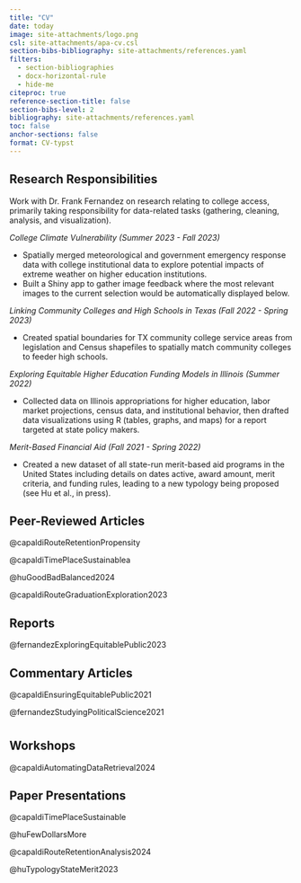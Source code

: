 ```yaml
---
title: "CV"
date: today
image: site-attachments/logo.png
csl: site-attachments/apa-cv.csl
section-bibs-bibliography: site-attachments/references.yaml
filters:
  - section-bibliographies
  - docx-horizontal-rule
  - hide-me
citeproc: true
reference-section-title: false
section-bibs-level: 2
bibliography: site-attachments/references.yaml
toc: false
anchor-sections: false
format: CV-typst
---
```


```{=typst}

#fa-icon("building-columns", size: 16pt) #h(0.1in) #text(16pt, weight: "bold")[Education]
#line(length: 75%)

#let neat(body) = context {
  let size = measure(body)
  let width = size.width
  let space = 0.6in - width
  {text(body); h(space)}
}

#neat[*Ph.D.*]Higher Education Administration #h(1fr) _Summer 2025 (Expected)_ \
#block(inset: (left: 0.6in, right: 2in))[
  Minor in Urban and Regional Planning \
  Dissertation: _A collection of essays exploring the link between transportation and college student outcomes_ \
  University of Florida \
]

#neat[*M.Ed.*]Research and Evaluation Methodology #h(1fr) _Fall 2024 (Expected)_ \
#h(0.6in) University of Florida, FL #h(1fr) 

#neat[*M.Ed.*]Student Personnel in Higher Education #h(1fr) _Spring 2020_ \
#h(0.6in) University of Florida, FL

#neat[*B.A.*]International Relations with Political Science #h(1fr) _Summer 2018_ \
#h(0.6in) Year Abroad: Providence College, RI \
#h(0.6in) University of Birmingham, UK


#v(0.2in)
#fa-icon("briefcase", size: 16pt)
#h(0.1in)
#text(16pt, weight: "bold")[Experience]
#line(length: 75%)

*Graduate Assistant & Fellow* #h(1fr) _August 2021 -- Present_ \
#h(0.6in) University of Florida, FL \
#block(inset: (left: 0.6in))[
  _*Teaching Experience*_ \
  EDH 7916: Contemporary Research in Higher Education -- _"The R Class"_ \
    #block(inset: (left: 0.6in))[
    _*Co-Instructor*_ #h(1fr) _Spring 2023_ \
    - Took over instruction and grading for the technical R portions of the course Dr. Skinner's departure
    - Refreshed the #link("https://capaldi.info/7916/")[course website] including simpliying some of the core content (e.g. loops), updating the .Rmd lesson to Quarto, and adding Tidyverse to SQL translation lesson
    - 4.3 out of 5.0 course evaluation #link("https://gatorevals.aa.ufl.edu/public-results/")[see public results]
    _*Teaching Assistant*_ #h(1fr) _Spring 2022_ \
    - Assisted Dr. Skinner with 1:1 troubleshooting for lessons and assignments during class and office hours
    - Designed and taught #link("https://edquant.github.io/edh7916/lessons/mapping_api.html")[a new lesson] on mapping and working with spatial data in R
    
    ]
  _*Research Experience*_ \
  - #lorem(20)
  - #lorem(10)
  - #lorem(15)
]

*Residence Hall Coordinator* #h(1fr) _July 2020 -- May 2021_ \
#h(0.6in) University of Missouri, MO

*Graduate Community Coordinator* #h(1fr) _July 2019 -- May 2020_ \
#h(0.6in) University of Florida, FL

*Summer Sessions Graduate Intern* #h(1fr) _May 2019 -- July 2019_ \
#h(0.6in) Georgetown University, DC

*Graduate Assistant* #h(1fr) _August 2018 -- May 2019_ \
#h(0.6in) University of Florida

*Advising Intern* #h(1fr) _January 2018 -- June 2018_ \
#h(0.6in) US-UK Fulbright Commission

```


## Research Responsibilities

Work with Dr. Frank Fernandez on research relating to college access, primarily taking responsibility for data-related tasks (gathering, cleaning, analysis, and visualization).

*College Climate Vulnerability (Summer 2023 - Fall 2023)*

-   Spatially merged meteorological and government emergency response data with college institutional data to explore potential impacts of extreme weather on higher education institutions.
-   Built a Shiny app to gather image feedback where the most relevant images to the current selection would be automatically displayed below.

*Linking Community Colleges and High Schools in Texas (Fall 2022 - Spring 2023)*

-   Created spatial boundaries for TX community college service areas from legislation and Census shapefiles to spatially match community colleges to feeder high schools.

*Exploring Equitable Higher Education Funding Models in Illinois (Summer 2022)*

-   Collected data on Illinois appropriations for higher education, labor market projections, census data, and institutional behavior, then drafted data visualizations using R (tables, graphs, and maps) for a report targeted at state policy makers.

*Merit-Based Financial Aid (Fall 2021 - Spring 2022)*

-   Created a new dataset of all state-run merit-based aid programs in the United States including details on dates active, award amount, merit criteria, and funding rules, leading to a new typology being proposed (see Hu et al., in press).


```{=html}
<!--

## **Student Ambassador** University of Birmingham
*January 2015 to June 2018*

### Careers Network Student Peer Presenter

*University of Birmingham, UK (September 2017 - June 2018)*

### International Employer Liaison Assistant

*University of Birmingham, UK (June 2017 - August 2017)*

-->
```
```{=typst}
#v(0.2in)
#fa-icon("lightbulb", size: 16pt)
#h(0.1in)
#text(16pt, weight: "bold")[Technical Skills]
#line(length: 75%)
```
```{=typst}
#block(stroke: rgb(255,165,0), fill: rgb(255,165,0,10%), inset: 0.5em, radius: 3pt)[

#show table.cell.where(x: 0): strong

#table(
  columns: (1.8in, 1fr),
  [Regression-Based Analysis], [OLS, Logistic, Cox Propoortional Hazard, Geographically Weighted, Fixed Effects],
  [Quasi-Experimental Designs], [Propensity Score Weighting, Matching, & Stratification, Instrumemntal Variables, Diff-in-Diff, Regression Discontinuity],
  [Spatial Statistics], [Distance Calculation, Cluster Analysis, Hot-Spot Analysis, Spatial Outlier Analysis, Interpolation],
  [Psychometrics & Latent Variables], [Classical Test Theory, Factor Analysis, Item Response Theory, Computational Psychometrics, Structural Equation Modeling],
  [Natural Language Processing], [Text Pre-Processing, Vectorization, Topic Modeling, Structural Topic Modeling],
  [Bayesian Statistics], [TBD]
)

]
```
```{=typst}
#block(stroke: rgb(166,166,166), fill: rgb(166,166,166,10%), inset: 0.5em, radius: 3pt)[

#table(
  columns: (4%, 10%, 4%, 11%, 4%, 13%, 4%, 8%, 4%, 11%, 4%, 23%),
  align: left,
  [#fa-icon("r-project")], [R],
  [#fa-icon("chart-line")], [Shiny],
  [#fa-icon("python")], [Python],
  [#fa-icon("github")], [Git],
  [#fa-icon("z")], [Zotero],
  [#fa-icon("markdown")], [Quarto & Rmd],
  [#fa-icon("cubes")], [Stata],
  [#fa-icon("square-root-variable")], [SPSS],
  [#fa-icon("clipboard-list")], [Qualtrics],
  [#fa-icon("globe")], [GIS],
  [#fa-icon("keyboard")], [Typst],
  [#fa-icon("windows")], [Microsoft Office],

)

]
```
```{=typst}
#v(0.2in)
#fa-icon("feather-pointed", size: 16pt)
#h(0.1in)
#text(16pt, weight: "bold")[Publications]
#line(length: 75%)

#show regex("Capaldi, M. J.|Capaldi, M."): strong

#[#set par(leading: 0.5em, hanging-indent: 3em)
```

## Peer-Reviewed Articles

::: hide-me
@capaldiRouteRetentionPropensity

@capaldiTimePlaceSustainablea

@huGoodBadBalanced2024

@capaldiRouteGraduationExploration2023
:::

## Reports

::: hide-me
@fernandezExploringEquitablePublic2023
:::

## Commentary Articles

::: hide-me
@capaldiEnsuringEquitablePublic2021

@fernandezStudyingPoliticalScience2021
:::

# 

```{=typst}
#v(0in)
#fa-icon("users", size: 16pt)
#h(0.1in)
#text(16pt, weight: "bold")[Conference Presentations]
#line(length: 75%)
```
## Workshops

::: hide-me

@capaldiAutomatingDataRetrieval2024

:::

## Paper Presentations

::: hide-me

@capaldiTimePlaceSustainable

@huFewDollarsMore

@capaldiRouteRetentionAnalysis2024

@huTypologyStateMerit2023
:::

# 

`]`{=typst}

```{=typst}
#v(0in)
#fa-icon("sack-dollar", size: 16pt)
#h(0.1in)
#text(16pt, weight: "bold")[Funding]
#line(length: 75%)

#table(
  columns: (15%, 1fr, 20%, 20%),
  [2024], [Dr. Barbara Keener Dissertation Award], [University of Florida], [\$1,000],
  [2024], [Lincoln and Lillian Hall Fellowship in Memory of Albert G. Hall], [University of Florida], [\$2,500],
  [2023], [Patricia D. Conroy Endowed Scholarship], [University of Florida], [\$2,000],
  [2021 to 2025], [Four-Year Graduate School Funding Award], [University of Florida], [Tuition plus \$31,000/year],
)
```
